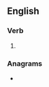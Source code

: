 {{also|captivâtes}}
==English==

===Verb===
{{head|en|verb form}}

# {{en-third-person singular of|captivate}}

===Anagrams===
* {{anagrams|en|a=aaceipsttv|captatives}}